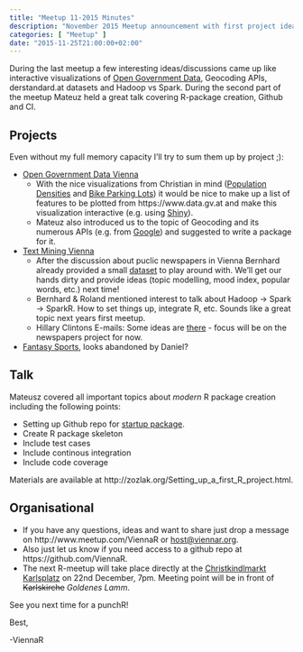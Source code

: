 ```yaml
---
title: "Meetup 11-2015 Minutes"
description: "November 2015 Meetup announcement with first project ideas and Github talk"
categories: [ "Meetup" ]
date: "2015-11-25T21:00:00+02:00"
---
```


During the last meetup a few interesting ideas/discussions came up like interactive visualizations of [Open Government Data](https://github.com/ViennaR/OpenGovernmentVienna), Geocoding APIs, derstandard.at datasets and Hadoop vs Spark. During the second part of the meetup Mateuz held a great talk covering R-package creation, Github and CI.

<!--more-->

## Projects
Even without my full memory capacity I'll try to sum them up by project ;):

- [Open Government Data Vienna](https://github.com/ViennaR/OpenGovernmentVienna)
	- With the nice visualizations from Christian in mind ([Population Densities](/blog/2015/10/30/population-densities-in-vienna) and [Bike Parking Lots](/blog/2015/11/08/bike-parking-lots-in-vienna)) it would be nice to make up a list of features to be plotted from https://www.data.gv.at and make this visualization interactive (e.g. using [Shiny](http://shiny.rstudio.com/)).
	- Mateuz also introduced us to the topic of Geocoding and its numerous APIs (e.g. from [Google](https://developers.google.com/maps/documentation/geocoding/intro)) and suggested to write a package for it.
- [Text Mining Vienna](https://github.com/ViennaR/TextMiningVienna)
	- After the discussion about puclic newspapers in Vienna Bernhard already provided a small [dataset](https://github.com/ViennaR/TextMiningVienna/tree/master/NewspapersAustria) to play around with. We'll get our hands dirty and provide ideas (topic modelling, mood index, popular words, etc.) next time!
	- Bernhard & Roland mentioned interest to talk about Hadoop -> Spark -> SparkR. How to set things up, integrate R, etc. 
	  Sounds like a great topic next years first meetup.
	- Hillary Clintons E-mails: Some ideas are [there](https://github.com/ViennaR/TextMiningVienna/tree/master/HillaryClinton) - focus will be on the newspapers project for now.
- [Fantasy Sports](https://en.wikipedia.org/wiki/Fantasy_sport), looks abandoned by Daniel?

## Talk

Mateusz covered all important topics about *modern* R package creation including the following points:

- Setting up Github repo for [startup package](https://github.com/ViennaR/startupPackage).
- Create R package skeleton
- Include test cases
- Include continous integration
- Include code coverage

Materials are available at http://zozlak.org/Setting_up_a_first_R_project.html.

## Organisational
- If you have any questions, ideas and want to share just drop a message on http://www.meetup.com/ViennaR or [host@viennar.org](mailto:host@viennar.com).
- Also just let us know if you need access to a github repo at https://github.com/ViennaR.
- The next R-meetup will take place directly at the [Christkindlmarkt Karlsplatz](http://www.artadvent.at) on 22nd December, 7pm. Meeting point will be in front of ~~Karlskirche~~ *Goldenes Lamm*.

See you next time for a punchR!

Best,

  -ViennaR
